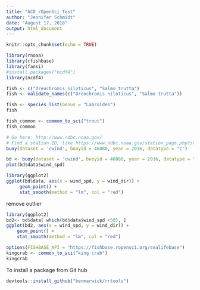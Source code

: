 ```yaml
---
title: "ACD_rOpenSci_Test"
author: "Jennifer Schmidt"
date: "August 17, 2018"
output: html_document
---
```


```r
knitr::opts_chunk$set(echo = TRUE)
```

```r
library(rnoaa)
library(rfishbase)
library(fansi)
#install.packages("ncdf4")
library(ncdf4)
```

```r
fish <- c("Oreochromis niloticus", "Salmo trutta")
fish <- validate_names(c("Oreochromis niloticus", "Salmo trutta"))
```


```r
fish <- species_list(Genus = "Labroides")
fish
```

```r
fish_common <- common_to_sci("trout")
fish_common
```

```r
# Go here: http://www.ndbc.noaa.gov/
# Find a station ID, like https://www.ndbc.noaa.gov/station_page.php?station=46080
buoy(dataset = 'cwind', buoyid = 46080, year = 2016, datatype = "c")

bd <- buoy(dataset = 'cwind', buoyid = 46080, year = 2016, datatype = "c")
plot(bd$data$wind_spd)

```

```r
library(ggplot2)
ggplot(bd$data, aes(x = wind_spd, y = wind_dir)) + 
     geom_point() +
     stat_smooth(method = "lm", col = "red")
```
remove outlier

```r
library(ggplot2)
bd2<- bd$data[ which(bd$data$wind_spd <50), ]
ggplot(bd2, aes(x = wind_spd, y = wind_dir)) + 
    geom_point() +
    stat_smooth(method = "lm", col = "red")
```

```r
options(FISHBASE_API = "https://fishbase.ropensci.org/sealifebase")
kingcrab <- common_to_sci("king crab")
kingcrab
```

To install a package from Git hub
```r
devtools::install_github("benmarwick/rrtools")
```
